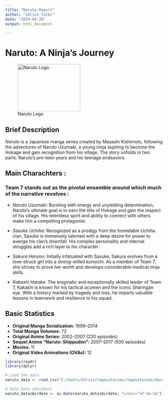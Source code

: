 ```yaml
---
title: "Naruto Report"
author: "Idriss Talbi"
date: "2024-04-28"
output: html_document

---
```


# Naruto: A Ninja's Journey

![Naruto Logo](https://i.pinimg.com/originals/5f/60/34/5f60349f6b0980548907a7a81a8f3aed.jpg){width="200px" height="150px"}

## Brief Description

*Naruto* is a Japanese manga series created by Masashi Kishimoto, following the adventures of Naruto Uzumaki, a young ninja aspiring to become the Hokage and gain recognition from his village. The story unfolds in two parts: Naruto's pre-teen years and his teenage endeavors.

## Main Charachters :

### Team 7 stands out as the pivotal ensemble around which much of the narrative revolves :

-   *Naruto Uzumaki:* Bursting with energy and unyielding determination, Naruto's ultimate goal is to earn the title of Hokage and gain the respect of his village. His relentless spirit and ability to connect with others make him a compelling protagonist.

-   *Sasuke Uchiha:* Recognized as a prodigy from the formidable Uchiha clan, Sasuke is immensely talented with a deep desire for power to avenge his clan's downfall. His complex personality and internal struggles add a rich layer to his character.

-   *Sakura Haruno:* Initially infatuated with Sasuke, Sakura evolves from a love-struck girl into a strong-willed kunoichi. As a member of Team 7, she strives to prove her worth and develops considerable medical ninja skills.

-   *Kakashi Hatake:* The enigmatic and exceptionally skilled leader of Team 7, Kakashi is known for his tactical acumen and the iconic Sharingan eye. With a history marked by tragedy and loss, he imparts valuable lessons in teamwork and resilience to his squad.


## Basic Statistics

-   **Original Manga Serialization:** 1999--2014
-   **Total Manga Volumes:** 72
-   **Original Anime Series:** 2002--2007 (220 episodes)
-   **Sequel Anime "Naruto: Shippuden":** 2007--2017 (500 episodes)
-   **Movies:** 11
-   **Original Video Animations (OVAs):** 12


```r
library(readr)
library(dplyr)

# Load the data
naruto_data <- read_csv("C:/Users/Idriss/repositories/repositories/Naruto_quarto/naruto.csv")

# Date Data adustment
naruto_data$Airdate <- as.Date(naruto_data$Airdate, format="%Y-%m-%d")
```












